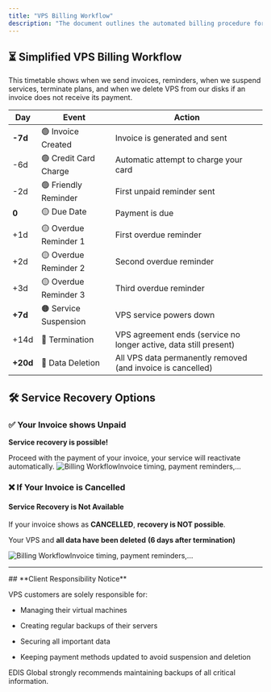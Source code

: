 ```yaml
---
title: "VPS Billing Workflow"
description: "The document outlines the automated billing procedure for EDIS Global VPS services, including invoice generation, credit card captures, friendly and overdue reminders, service suspension, termination and data deletion."
---
```


## ⏳ Simplified VPS Billing Workflow

This timetable shows when we send invoices, reminders, when we suspend services, terminate plans, and when we delete VPS from our disks if an invoice does not receive its payment.

| **Day** | **Event**                 | **Action**                              |
| ------- | ------------------------- | --------------------------------------- |
| **-7d** | 🟢  Invoice Created        | Invoice is generated and sent           |
| -6d     | 🟢  Credit Card Charge     | Automatic attempt to charge your card   |
| -2d     | 🟢  Friendly Reminder      | First unpaid reminder sent              |
| **0**   | 🟡  Due Date               | Payment is due                          |
| +1d     | 🟡  Overdue Reminder 1     | First overdue reminder                  |
| +2d     | 🟡  Overdue Reminder 2     | Second overdue reminder                 |
| +3d     | 🟡  Overdue Reminder 3     | Third overdue reminder                  |
| **+7d** | 🟠  Service Suspension     | VPS service powers down                 |
| +14d    | 🔴  Termination            | VPS agreement ends (service no longer active, data still present) |
| **+20d**| 🔴  Data Deletion          | All VPS data permanently removed (and invoice is cancelled)       |

## 🛠 Service Recovery Options

### **✅ Your Invoice shows Unpaid**

**Service recovery is possible!**

Proceed with the payment of your invoice, your service will reactivate automatically.
![Billing WorkflowInvoice timing, payment reminders,...](/assets/invoice-status-unpaid-cropped.webp)

### **❌ If Your Invoice is Cancelled**

#### Service Recovery is Not Available

If your invoice shows as **CANCELLED**, **recovery is NOT possible**.

Your VPS and **all data have been deleted** **(6 days after termination)**

![Billing WorkflowInvoice timing, payment reminders,...](/assets/invoice-status-cancelled-cropped.webp)

***

<Note>
  ## **Client Responsibility Notice**

  VPS customers are solely responsible for:

  * Managing their virtual machines

  * Creating regular backups of their servers

  * Securing all important data

  * Keeping payment methods updated to avoid suspension and deletion

  EDIS Global strongly recommends maintaining backups of all critical information.
</Note>